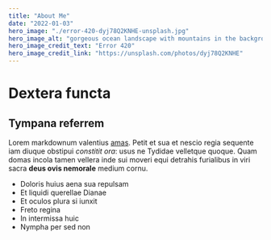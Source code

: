 ```yaml
---
title: "About Me"
date: "2022-01-03"
hero_image: "./error-420-dyj78Q2KNHE-unsplash.jpg"
hero_image_alt: "gorgeous ocean landscape with mountains in the background."
hero_image_credit_text: "Error 420"
hero_image_credit_link: "https://unsplash.com/photos/dyj78Q2KNHE"
---
```


# Dextera functa

## Tympana referrem

Lorem markdownum valentius [amas](http://www.terras-arva.com/penetravit.html).
Petit et sua et nescio regia sequente iam diuque obstipui _constitit ora_: usus
ne Tydidae velletque quoque. Quam domas incola tamen vellera inde sui moveri
equi detrahis furialibus in viri sacra **deus ovis nemorale** medium cornu.

- Doloris huius aena sua repulsam
- Et liquidi querellae Dianae
- Et oculos plura si iunxit
- Freto regina
- In intermissa huic
- Nympha per sed non
